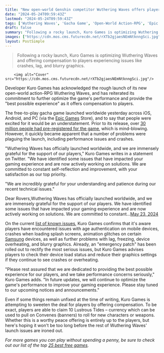 ```yaml
---
title: "New open-world Genshin competitor Wuthering Waves offers players compensation as it reiterates commitment to 'take performance concerns seriously'"
date: "2024-05-24T09:59:43Z"
lastmod: "2024-05-24T09:59:43Z"
tags: ['Wuthering Waves', 'Gacha Game', 'Open-World Action-RPG', 'Epic Games Store', 'Samsung']
draft: false
summary: "Following a rocky launch, Kuro Games is optimizing Wuthering Waves and offering compensation to players experiencing issues like crashes, lag, and blurry graphics."
images: ["https://cdn.mos.cms.futurecdn.net/rXTb2gjaesNEmNtknngSci.jpg"]
layout: PostSimple
---
```

> Following a rocky launch, Kuro Games is optimizing Wuthering Waves and offering compensation to players experiencing issues like crashes, lag, and blurry graphics.


        <img alt="Cover" src="https://cdn.mos.cms.futurecdn.net/rXTb2gjaesNEmNtknngSci.jpg"/>
        
Developer Kuro Games has acknowledged the rough launch of its new open-world action-RPG Wuthering Waves, and has reiterated its commitment to further optimize the game's performance and provide the "best possible experience" as it offers compensation to players.

The free-to-play gacha game launched worldwide yesterday across iOS, Android, and PC (via the [Epic Games](https://www.gamesradar.com/tag/epic-games/) Store), and to say that people were excited for it would be an understatement. Prior to its release, over [<u>30 million people had pre-registered for the game</u>](https://www.gamesradar.com/games/action-rpg/with-30-million-people-signed-up-already-imminent-open-world-rpg-wuthering-waves-is-another-chinese-action-darling-to-watch/), which is mind-blowing. However, it quickly became apparent that a number of problems were plaguing the launch, including performance issues and crashes.

"Wuthering Waves has officially launched worldwide, and we are immensely grateful for the support of our players," Kuro Games writes in a statement on Twitter. "We have identified some issues that have impacted your gaming experience and are now actively working on solutions. We are committed to constant self-reflection and improvement, with your satisfaction as our top priority.

"We are incredibly grateful for your understanding and patience during our recent technical issues."

Dear Rovers,Wuthering Waves has officially launched worldwide, and we are immensely grateful for the support of our players. We have identified some issues that have impacted your gaming experience and are now actively working on solutions. We are committed to constant…[May 23, 2024](https://twitter.com/Wuthering_Waves/status/1793738245575967207)

On the current [<u>list of known issues</u>](https://wutheringwaves.kurogames.com/en/main/news/detail/777), Kuro Games confirms that it's aware players have encountered issues with age authentication on mobile devices, crashes when loading splash screens, animation glitches on certain [Samsung](https://www.gamesradar.com/tag/samsung/) devices, as well as further problems with lag, freezing, device overheating, and blurry graphics. Already, an "emergency patch" has been rolled out to rectify the most serious issues, but Kuro Games advises players to check their device load status and reduce their graphics settings if they continue to see crashes or overheating. 

"Please rest assured that we are dedicated to providing the best possible experience for our players, and we take performance concerns seriously," Kuro Games adds. "In future updates, we will continue to optimize the game's performance to improve your gaming experience. Please stay tuned to our upcoming notices and announcements."

Even if some things remain unfixed at the time of writing, Kuro Games is attempting to sweeten the deal for players by offering compensation. To be exact, players are able to claim 10 Lustrous Tides – currency which can be used to pull on Convenes (banners) to roll for new characters or weapons. Whether this is a worthy peace offering is entirely up to the players, but here's hoping it won't be too long before the rest of Wuthering Waves' launch issues are ironed out.

*For more games you can play without spending a penny, be sure to check out our list of the top *[<u><em>25 best free games</em></u>](https://www.gamesradar.com/best-free-games-play-right-now/)*.*
        
